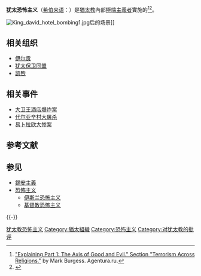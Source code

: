 {{恐怖主義}}

'''犹太恐怖主义'''（[[希伯来语|希伯来语]]：{{Hebrew|טרור דתי יהודי}}）是[[猶太教|猶太教]]內部[[原教旨主義|極端主義者]]實施的{{le|宗教恐怖主義|Religious terrorism}}<ref name="explaining">[http://studies.agentura.ru/centres/cdi/explaining1/ "Explaining Part 1: The Axis of Good and Evil." Section "Terrorism Across Religions."] {{Wayback|url=http://studies.agentura.ru/centres/cdi/explaining1/ |date=20160304040345 }} by Mark Burgess. Agentura.ru.</ref><ref name="jtinisrael">{{cite book |first1=Ami |last1=Pedahzur |first2=Arie |last2=Perliger |title=Jewish terrorism in Israel |publisher=Columbia University Press |year=2009 |isbn=978-0-231-15446-8 |page=[https://archive.org/details/jewishterrorismi0000peda/page/196 196] |quote=Our Jewish terrorism dataset consists of a list of terror incidents perpetrated by Jewish terrorists in Israel. |url=https://archive.org/details/jewishterrorismi0000peda/page/196 }}</ref>。

[[File:King_david_hotel_bombing1.jpg|thumb]]后的场景]]

==相关组织==
*[[伊尔贡|伊尔贡]]
*[[犹太保卫同盟|犹太保卫同盟]]
*[[凯煦|凯煦]]

==相关事件==
*[[大卫王酒店爆炸案|大卫王酒店爆炸案]]
*[[代尔亚辛村大屠杀|代尔亚辛村大屠杀]]
*[[易卜拉欣大惨案|易卜拉欣大惨案]]

== 参考文献 ==
{{Reflist}}

== 参见 ==
{{Portal box|恐怖主义会议|犹太教|以色列}}
* [[錫安主義|錫安主義]]
* [[恐怖主义|恐怖主义]]
** [[伊斯兰恐怖主义|伊斯兰恐怖主义]]
** [[基督教恐怖主义|基督教恐怖主义]]

{{-}}
{{犹太人和犹太教}}

[[Category:犹太教恐怖主义|]]
[[Category:猶太組織|Category:猶太組織]]
[[Category:恐怖主义|Category:恐怖主义]]
[[Category:对犹太教的批评|Category:对犹太教的批评]]